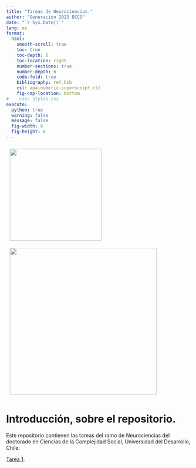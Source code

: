 ```yaml
---
title: "Tareas de Neurociencias."
author: "Generación 2025 DCCS"
date: "`r Sys.Date()`"
lang: es
format:
  html:
    smooth-scroll: true
    toc: true
    toc-depth: 6
    toc-location: right
    number-sections: true
    number-depth: 6
    code-fold: true
    bibliography: ref.bib
    csl: apa-numeric-superscript.csl
    fig-cap-location: bottom
#    css: styles.css
execute:
  python: true
  warning: false
  message: false
  fig-width: 8
  fig-height: 6
---
```

<img src="logo1.png" style="width: 250px; position:relative; top:0; left:0; padding:10px;"/>
<img src="logo2.png" style="width: 400px; position:relative; top:0; right:0; padding:10px;"/>


# Introducción, sobre el repositorio.

Este repositorio contienen las tareas del ramo de Neurociencias del doctorado en Ciencias de la Complejidad Social, Universidad del Desarrollo, Chile.

[Tarea 1](https://amarusimonaguerojimenez.github.io/Neurociencia-DCCS/Tarea1.html).

